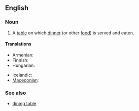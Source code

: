 ==English==

===Noun===
{{en-noun|sg=[[dinner]] [[table]]}}

# A [[table]] on which [[dinner]] (or other [[food]]) is served and eaten.

====Translations====
{{trans-top|a table on which dinner is served and eaten}}
* Armenian: {{t-|hy|ճաշասեղան|tr=č̣ašaseġan}}
* Finnish: {{t-|fi|ruokapöytä}}
* Hungarian: {{t-|hu|étkezőasztal}}
{{trans-mid}}
* Icelandic: {{t-|is|matarborð|n}}
* [[Macedonian]]: {{t|mk|трпезариска маса|f|tr=trpezáriska mása}}
{{trans-bottom}}

===See also===
* [[dining table]]